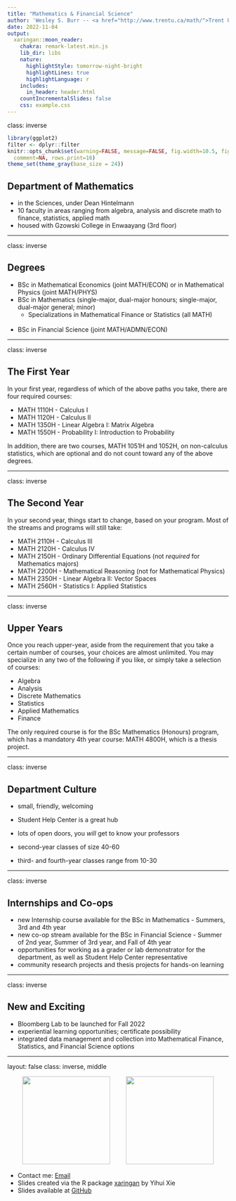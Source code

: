 ```yaml
---
title: "Mathematics & Financial Science"
author: 'Wesley S. Burr -- <a href="http://www.trentu.ca/math/">Trent University</a> <br> <a href="http://github.com/wesleyburr"><i class="fa fa-github fa-fw"></i>&nbsp; wsburr</a><br> <a href="mailto:wesleyburr@trentu.ca"><i class="fa fa-paper-plane fa-fw"></i>&nbsp; wesleyburr@trentu.ca</a><br><br/>'
date: 2022-11-04
output:
  xaringan::moon_reader:
    chakra: remark-latest.min.js
    lib_dir: libs
    nature:
      highlightStyle: tomorrow-night-bright
      highlightLines: true
      highlightLanguage: r
    includes:
      in_header: header.html
    countIncrementalSlides: false
    css: example.css
---
```


class: inverse

```r
library(ggplot2)
filter <- dplyr::filter
knitr::opts_chunk$set(warning=FALSE, message=FALSE, fig.width=10.5, fig.height=4, 
  comment=NA, rows.print=16)
theme_set(theme_gray(base_size = 24))
```

## Department of Mathematics

* in the Sciences, under Dean Hintelmann
* 10 faculty in areas ranging from algebra, analysis and discrete math to
finance, statistics, applied math
* housed with Gzowski College in Enwaayang (3rd floor)

---

class: inverse

## Degrees

* BSc in Mathematical Economics (joint MATH/ECON) or in Mathematical Physics (joint MATH/PHYS)
<br />
* BSc in Mathematics (single-major, dual-major honours; single-major, dual-major general; minor)
  * Specializations in Mathematical Finance or Statistics (all MATH)
<br />  
* BSc in Financial Science (joint MATH/ADMN/ECON)

---

class: inverse

## The First Year

In your first year, regardless of which of the above paths you take,
there are four required courses:

* MATH 1110H - Calculus I
* MATH 1120H - Calculus II
* MATH 1350H - Linear Algebra I: Matrix Algebra
* MATH 1550H - Probability I: Introduction to Probability

In addition, there are two courses, MATH 1051H and 1052H, on non-calculus
statistics, which are optional and do not count toward any of the above degrees.

---

class: inverse

## The Second Year

In your second year, things start to change, based on your program. Most
of the streams and programs will still take:

* MATH 2110H - Calculus III
* MATH 2120H - Calculus IV
* MATH 2150H - Ordinary Differential Equations (not *required* for Mathematics majors)
* MATH 2200H - Mathematical Reasoning (not for Mathematical Physics)
* MATH 2350H - Linear Algebra II: Vector Spaces
* MATH 2560H - Statistics I: Applied Statistics

---

class: inverse

## Upper Years

Once you reach upper-year, aside from the requirement that you take a certain
number of courses, your choices are almost unlimited. You may specialize in
any two of the following if you like, or simply take a selection of courses:

* Algebra
* Analysis
* Discrete Mathematics
* Statistics
* Applied Mathematics
* Finance

The only required course is for the BSc Mathematics (Honours) program, which has a 
mandatory 4th year course: MATH 4800H, which is a thesis project. 

---

class: inverse

## Department Culture

* small, friendly, welcoming
* Student Help Center is a great hub
* lots of open doors, you *will* get to know your professors

* second-year classes of size 40-60
* third- and fourth-year classes range from 10-30

---

class: inverse

## Internships and Co-ops

* new Internship course available for the BSc in Mathematics - Summers, 3rd and 4th year
* new co-op stream available for the BSc in Financial Science - Summer of 2nd year,
Summer of 3rd year, and Fall of 4th year
* opportunities for working as a grader or lab demonstrator for the department,
as well as Student Help Center representative
* community research projects and thesis projects for hands-on learning

---

class: inverse

## New and Exciting

* Bloomberg Lab to be launched for Fall 2022
* experiential learning opportunities; certificate possibility
* integrated data management and collection into Mathematical Finance, Statistics,
and Financial Science options


---

layout: false
class: inverse, middle

<center>
<a href="http://www.trentu.ca/math/"><img src="figure/trent.png" style="width: 200px;"/></a> &emsp;&emsp;
<a href="https://creativecommons.org/licenses/by/4.0/"><img src="figure/cc.png" style="width: 200px;"/></a>
</center>

- Contact me: [Email](mailto:wesleyburr@trentu.ca)
- Slides created via the R package [xaringan](https://github.com/yihui/xaringan) by Yihui Xie
- Slides available at [GitHub](https://wesleyburr.github.io/TrentOpenHouse2022/#1)
<br/>
